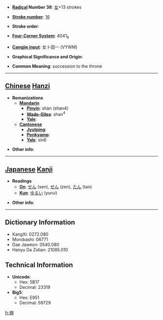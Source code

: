 * '''[[Wiktionary:Chinese radical index| Radical]] Number 38''': [[Wiktionary:Chinese radical index 女|女]]+13 strokes

* '''[[Wiktionary:Chinese total strokes index|Stroke number]]''': [[Wiktionary:Chinese total strokes index 16|16]]

* '''Stroke order''': 

* '''[[Wiktionary:Chinese four corner index|Four-Corner System]]''': 4041<sub>6</sub>

* '''[[Wiktionary:Chinese Cangjie index|Cangjie input]]''': 女卜田一 (VYWM)

* '''Graphical Significance and Origin''': 

* '''Common Meaning''': succession to the throne

----

== [[Chinese]] [[Hanzi]] ==

* '''Romanizations'''
** '''[[Mandarin]]'''
*** '''[[Pinyin]]''': shàn (shan4)
*** '''[[Wade-Giles]]''': shan<sup>4</sup>
*** '''[[Yale]]''': 
** '''[[Cantonese]]'''
*** '''[[Jyutping]]''':
*** '''[[Penkyamp]]''': 
*** '''[[Yale]]''': sin6

* '''Other info''': 

----

== [[Japanese]] [[Kanji]] ==

* '''Readings'''
** '''[[On]]''': [[せん]] (sen), [[ぜん]] (zen), [[たん]] (tan)
** '''[[Kun]]''': [[ゆるい]] (yurui)

* '''Other info''':  

----

== Dictionary Information ==

* KangXi: 0272.080
* Morobashi: 06771
* Dae Jaweon: 0540.080
* Hanyu Da Zidian: 21085.010

== Technical Information ==

* '''Unicode''':
** Hex: 5B17
** Decimal: 23319
* '''Big5''':
** Hex: E951
** Decimal: 59729

[[fr:嬗]]